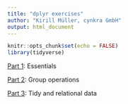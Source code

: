 ```yaml
---
title: "dplyr exercises"
author: "Kirill Müller, cynkra GmbH"
output: html_document
---
```


```r
knitr::opts_chunk$set(echo = FALSE)
library(tidyverse)
```


[Part 1](dplyr-1.html): Essentials

[Part 2](dplyr-2.html): Group operations

[Part 3](dplyr-3.html): Tidy and relational data
